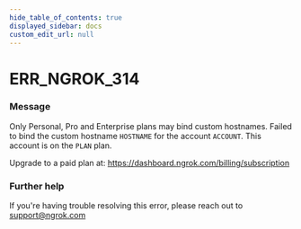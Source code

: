 ```yaml
---
hide_table_of_contents: true
displayed_sidebar: docs
custom_edit_url: null
---
```



# ERR_NGROK_314

### Message
Only Personal, Pro and Enterprise plans may bind custom hostnames.
Failed to bind the custom hostname `HOSTNAME` for the account `ACCOUNT`.
This account is on the `PLAN` plan.

Upgrade to a paid plan at: https://dashboard.ngrok.com/billing/subscription

### Further help
If you're having trouble resolving this error, please reach out to [support@ngrok.com](mailto:support@ngrok.com?subject=Help%20with%20ERR_NGROK_314)


<ErrorDetails error='err_ngrok_314' />
